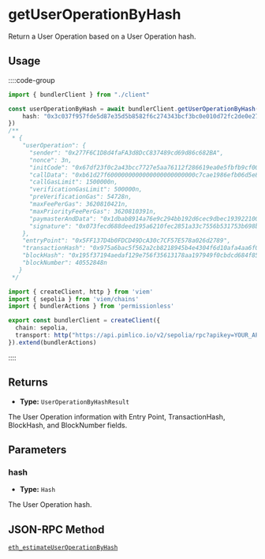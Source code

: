 
<VersionWarning version="0.2" />

# getUserOperationByHash

Return a User Operation based on a User Operation hash.

## Usage

::::code-group

```ts [example.ts]
import { bundlerClient } from "./client"

const userOperationByHash = await bundlerClient.getUserOperationByHash({
    hash: "0x3c037f957fde5d87e35d5b8582f6c274343bcf3bc0e010d72fc2de0e27f4a6aa"
})
/**
 * {
    "userOperation": {
      "sender": "0x277F6C1D8d4faFA3d8DcC837489cd69d86c682BA",
      "nonce": 3n,
      "initCode": "0x67df23f0c2a43bcc7727e5aa76112f286619ea0e5fbfb9cf00000000000000000000000035764204352772776d5f4c9aae84e06e03a143c00000000000000000000000000000000000000000000000000000000000000000",
      "callData": "0xb61d27f6000000000000000000000000c7cae1986efb06d5e8041724b4a53ad165ffa022000000000000000000000000000000000000000000000000000000000000000000000000000000000000000000000000000000000000000000000000000000600000000000000000000000000000000000000000000000000000000000000000",
      "callGasLimit": 1500000n,
      "verificationGasLimit": 500000n,
      "preVerificationGas": 54728n,
      "maxFeePerGas": 3620810421n,
      "maxPriorityFeePerGas": 3620810391n,
      "paymasterAndData": "0x1dbab8914a76e9c294bb192d6cec9dbec193922100000000000000000000000000000000000000000000000000000000651357d50000000000000000000000000000000000000000000000000000000000000000f0aa703445cb7ecf59fc0b5411af08b93afc357356af37eba6d49b2d91bdbc83621fdc45be2e833bdd76038c2e284f1c44a0f150360c3966bb8510d618238aaa1b",
      "signature": "0x073fecd688deed195a6210fec2851a33c7556b531753b698bebfd5c5491ff64520776269a5ce5f80caa4456258c725feeccea4265f007e269c7912a8d3f1c8531b"
    },
    "entryPoint": "0x5FF137D4b0FDCD49DcA30c7CF57E578a026d2789",
    "transactionHash": "0x975a6bac5f562a2cb8218945b4e4304f6d10afa4aa6f02830e6d6dcafc450d66",
    "blockHash": "0x195f37194aedaf129e756f35613178aa197949f0cbdcd684f8573b1afc34924c",
    "blockNumber": 40552848n
   }
 */
```

```ts [client.ts]
import { createClient, http } from 'viem'
import { sepolia } from 'viem/chains'
import { bundlerActions } from 'permissionless'

export const bundlerClient = createClient({ 
  chain: sepolia,
  transport: http("https://api.pimlico.io/v2/sepolia/rpc?apikey=YOUR_API_KEY_HERE")
}).extend(bundlerActions)
```

::::

## Returns

- **Type:** `UserOperationByHashResult`

The User Operation information with Entry Point, TransactionHash, BlockHash, and BlockNumber fields.

## Parameters

### hash

- **Type:** `Hash`

The User Operation hash.

## JSON-RPC Method

[`eth_estimateUserOperationByHash`](https://eips.ethereum.org/EIPS/eip-4337#rpc-methods-eth-namespace)